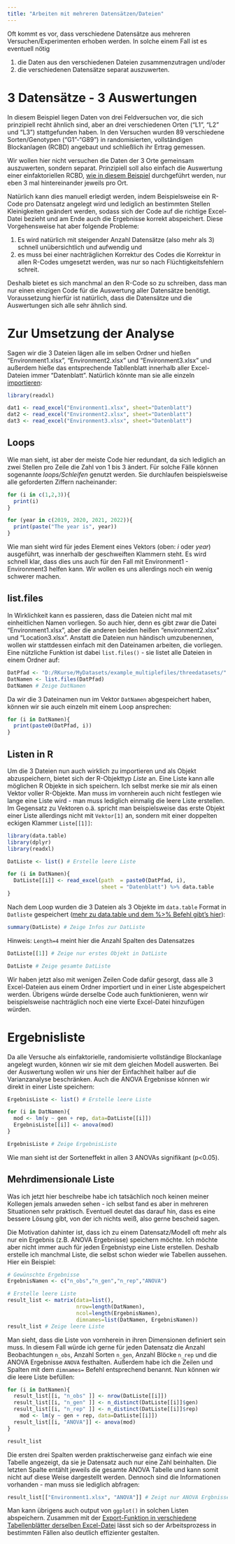 ```yaml
---
title: "Arbeiten mit mehreren Datensätzen/Dateien"
---
```


Oft kommt es vor, dass verschiedene Datensätze aus mehreren Versuchen/Experimenten erhoben werden. In solche einem Fall ist es eventuell nötig

1. die Daten aus den verschiedenen Dateien zusammenzutragen und/oder
2. die verschiedenen Datensätze separat auszuwerten.

# 3 Datensätze - 3 Auswertungen
In diesem Beispiel liegen Daten von drei Feldversuchen vor, die sich prinzipiell recht ähnlich sind, aber an drei verschiedenen Orten ("L1", "L2" und "L3") stattgefunden haben. In den Versuchen wurden 89 verschiedene Sorten/Genotypen ("G1"-"G89") in randomisierten, vollständigen Blockanlagen (RCBD) angebaut und schließlich ihr Ertrag gemessen.

Wir wollen hier nicht versuchen die Daten der 3 Orte gemeinsam auszuwerten, sondern separat. Prinzipiell soll also einfach die Auswertung einer einfaktoriellen RCBD, [wie in diesem Beispiel](1f_rcbd.html) durchgeführt werden, nur eben 3 mal hintereinander jeweils pro Ort.

Natürlich kann dies manuell erledigt werden, indem Beispielsweise ein R-Code pro Datensatz angelegt wird und lediglich an bestimmten Stellen Kleinigkeiten geändert werden, sodass sich der Code auf die richtige Excel-Datei bezieht und am Ende auch die Ergebnisse korrekt abspeichert. Diese Vorgehensweise hat aber folgende Probleme:

1. Es wird natürlich mit steigender Anzahl Datensätze (also mehr als 3) schnell unübersichtlich und aufwendig und
2. es muss bei einer nachträglichen Korrektur des Codes die Korrektur in allen R-Codes umgesetzt werden, was nur so nach Flüchtigkeitsfehlern schreit.

Deshalb bietet es sich manchmal an den R-Code so zu schreiben, dass man nur einen einzigen Code für die Auswertung aller Datensätze benötigt. Voraussetzung hierfür ist natürlich, dass die Datensätze und die Auswertungen sich alle sehr ähnlich sind. 

# Zur Umsetzung der Analyse
Sagen wir die 3 Dateien lägen alle im selben Ordner und hießen "Environment1.xlsx", "Environment2.xlsx" und "Environment3.xlsx" und außerdem hieße das entsprechende Tabllenblatt innerhalb aller Excel-Dateien immer "Datenblatt". Natürlich könnte man sie alle einzeln [importieren](datr_importexport.html):

```r
library(readxl)

dat1 <- read_excel("Environment1.xlsx", sheet="Datenblatt")
dat2 <- read_excel("Environment2.xlsx", sheet="Datenblatt")
dat3 <- read_excel("Environment3.xlsx", sheet="Datenblatt")
```

## Loops
Wie man sieht, ist aber der meiste Code hier redundant, da sich lediglich an zwei Stellen pro Zeile die Zahl von 1 bis 3 ändert. Für solche Fälle können sogenannte *loops/Schleifen* genutzt werden. Sie durchlaufen beispielsweise alle geforderten Ziffern nacheinander:

<div class = "row"> <div class = "col-md-6">
```r
for (i in c(1,2,3)){
  print(i)
}
```
</div> <div class = "col-md-6">
```r
for (year in c(2019, 2020, 2021, 2022)){
  print(paste("The year is", year))
}
```
</div> </div>

Wie man sieht wird für jedes Element eines Vektors (oben: *i* oder *year*) ausgeführt, was innerhalb der geschweiften Klammern steht. Es wird schnell klar, dass dies uns auch für den Fall mit Environment1 - Environment3 helfen kann. Wir wollen es uns allerdings noch ein wenig schwerer machen.

## list.files
In Wirklichkeit kann es passieren, dass die Dateien nicht mal mit einheitlichen Namen vorliegen. So auch hier, denn es gibt zwar die Datei "Environment1.xlsx", aber die anderen beiden heißen "environment2.xlsx" und "Location3.xlsx". Anstatt die Dateien nun händisch umzubenennen, wollen wir stattdessen einfach mit den Dateinamen arbeiten, die vorliegen. Eine nützliche Funktion ist dabei `list.files()` - sie listet alle Dateien in einem Ordner auf:

```r
DatPfad <- "D:/RKurse/MyDatasets/example_multiplefiles/threedatasets/"
DatNamen <- list.files(DatPfad)
DatNamen # Zeige DatNamen
```

Da wir die 3 Dateinamen nun im Vektor `DatNamen` abgespeichert haben, können wir sie auch einzeln mit einem Loop ansprechen:

```r
for (i in DatNamen){
  print(paste0(DatPfad, i))
}
```

## Listen in R

Um die 3 Dateien nun auch wirklich zu importieren und als Objekt abzuspeichern, bietet sich der R-Objekttyp *Liste* an. Eine Liste kann alle möglichen R Objekte in sich speichern. Ich selbst merke sie mir als einen Vektor voller R-Objekte. Man muss im vornherein auch nicht festlegen wie lange eine Liste wird - man muss lediglich einmalig die leere Liste erstellen. Im Gegensatz zu Vektoren o.ä. spricht man beispielsweise das erste Objekt einer Liste allerdings nicht mit `Vektor[1]` an, sondern mit einer doppelten eckigen Klammer `Liste[[1]]`:

```r
library(data.table)
library(dplyr)
library(readxl)

DatListe <- list() # Erstelle leere Liste

for (i in DatNamen){
  DatListe[[i]] <- read_excel(path  = paste0(DatPfad, i),
                              sheet = "Datenblatt") %>% data.table
}
```

Nach dem Loop wurden die 3 Dateien als 3 Objekte im `data.table` Format in `Datliste` gespeichert ([mehr zu data.table und dem %>% Befehl gibt's hier](datr_moreadvanced.html)):

<div class = "row"> <div class = "col-md-6">
```r
summary(DatListe) # Zeige Infos zur DatListe
```
Hinweis: `Length=4` meint hier die Anzahl Spalten des Datensatzes
```r
DatListe[[1]] # Zeige nur erstes Objekt in DatListe
```
</div> <div class = "col-md-6">
```r
DatListe # Zeige gesamte DatListe
```
</div> </div>

Wir haben jetzt also mit wenigen Zeilen Code dafür gesorgt, dass alle 3 Excel-Dateien aus einem Ordner importiert und in einer Liste abgespeichert werden. Übrigens würde derselbe Code auch funktionieren, wenn wir beispielsweise nachträglich noch eine vierte Excel-Datei hinzufügen würden. 

# Ergebnisliste
Da alle Versuche als einfaktorielle, randomisierte vollständige Blockanlage angelegt wurden, können wir sie mit dem gleichen Modell auswerten. Bei der Auswertung wollen wir uns hier der Einfachheit halber auf die Varianzanalyse beschränken. Auch die ANOVA Ergebnisse können wir direkt in einer Liste speichern:

```r
ErgebnisListe <- list() # Erstelle leere Liste

for (i in DatNamen){
  mod <- lm(y ~ gen + rep, data=DatListe[[i]])
  ErgebnisListe[[i]] <- anova(mod)
}

ErgebnisListe # Zeige ErgebnisListe
```

Wie man sieht ist der Sorteneffekt in allen 3 ANOVAs signifikant (p<0.05).

## Mehrdimensionale Liste
Was ich jetzt hier beschreibe habe ich tatsächlich noch keinen meiner Kollegen jemals anweden sehen - ich selbst fand es aber in mehreren Situationen sehr praktisch. Eventuell deutet das darauf hin, dass es eine bessere Lösung gibt, von der ich nichts weiß, also gerne bescheid sagen.

Die Motivation dahinter ist, dass ich zu einem Datensatz/Modell oft mehr als nur ein Ergebnis (z.B. ANOVA Ergebnisse) speichern möchte. Ich möchte aber nicht immer auch für jeden Ergebnistyp eine Liste erstellen. Deshalb erstelle ich manchmal Liste, die selbst schon wieder wie Tabellen aussehen. Hier ein Beispiel:

```r
# Gewünschte Ergebnisse
ErgebnisNamen <- c("n_obs","n_gen","n_rep","ANOVA")

# Erstelle leere Liste
result_list <- matrix(data=list(), 
                      nrow=length(DatNamen), 
                      ncol=length(ErgebnisNamen), 
                      dimnames=list(DatNamen, ErgebnisNamen))
result_list # Zeige leere Liste
```

Man sieht, dass die Liste von vornherein in ihren Dimensionen definiert sein muss. In diesem Fall würde ich gerne für jeden Datensatz die Anzahl Beobachtungen `n_obs`, Anzahl Sorten `n_gen`, Anzahl Blöcke `n_rep` und die ANOVA Ergebnisse `ANOVA` festhalten. Außerdem habe ich die Zeilen und Spalten mit dem `dimnames=` Befehl entsprechend benannt. Nun können wir die leere Liste befüllen:

```r

for (i in DatNamen){
  result_list[[i, "n_obs" ]] <- nrow(DatListe[[i]]) 
  result_list[[i, "n_gen" ]] <- n_distinct(DatListe[[i]]$gen) 
  result_list[[i, "n_rep" ]] <- n_distinct(DatListe[[i]]$rep) 
    mod <- lm(y ~ gen + rep, data=DatListe[[i]])
  result_list[[i, "ANOVA"]] <- anova(mod)
}

result_list
```

Die ersten drei Spalten werden praktischerweise ganz einfach wie eine Tabelle angezeigt, da sie je Datensatz auch nur eine Zahl beinhalten. Die letzten Spalte entählt jeweils die gesamte ANOVA Tabelle und kann somit nicht auf diese Weise dargestellt werden. Dennoch sind die Informationen vorhanden - man muss sie lediglich abfragen:

```r
result_list[["Environment1.xlsx", "ANOVA"]] # Zeigt nur ANOVA Ergbnisse des Datensates Environment1.xlsx. Übrigens funktioniert result_list[[1, "ANOVA"]] auch!
```

Man kann übrigens auch output von `ggplot()` in solchen Listen abspeichern. Zusammen mit der [Export-Funktion in verschiedene Tabellenblätter derselben Excel-Datei](datr_importexport.html) lässt sich so der Arbeitsprozess in bestimmten Fällen also deutlich effizienter gestalten.

